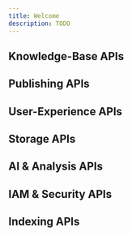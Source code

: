 ```yaml
---
title: Welcome
description: TODO
---
```



## Knowledge-Base APIs

<div className='row'>
  <Card
    title='Cross-Reference'
    link='crossrefs/docs'
    description='Version 1 (alpha release)'
    icon='&#xe905;'
  />
  <Card
    title='Knowledge'
    link='knowledge/docs'
    description='Version 1 (alpha release)'
    icon='&#xe905;'
  />
  <Card
    title='Multimedia'
    link='multimedia/docs'
    description='Version 1 (alpha release)'
    icon='&#xe905;'
  />
</div>

## Publishing APIs

<div className='row'>
  <Card
    title='Product'
    link='product/docs'
    description='Non-production only'
    icon='&#xe905;'
  />
  <Card
    title='Release'
    link='release/docs'
    description='Non-production only'
    icon='&#xe905;'
  />
</div>

## User-Experience APIs

<div className='row'>
  <Card
    title='Tracker'
    link='tracker/docs'
    description='Version 1 (alpha release)'
    icon='&#xe905;'
  />
  <Card
    title='Library'
    link='library/docs'
    description='Version 1 (alpha release)'
    icon='&#xe905;'
  />
</div>

## Storage APIs

<div className='row'>
  <Card
    title='Image'
    link='image/docs'
    description='Version 1 (alpha release)'
    icon='&#xe905;'
  />
</div>

## AI & Analysis APIs

<div className='row'>
  <Card
    title='Vision'
    link='vision/docs'
    description='Version 1 (alpha release)'
    icon='&#xe905;'
  />
</div>

## IAM & Security APIs

<div className='row'>
  <Card
    title='Credentials'
    link='credentials/docs'
    description='Version 1 (alpha release)'
    icon='&#xe905;'
  />
  <Card
    title='Identity and Access Management'
    link='iam/docs'
    description='Version 1 (alpha release)'
    icon='&#xe905;'
  />
  <Card
    title='Identity'
    link='identity/docs'
    description='Version 1 (alpha release)'
    icon='&#xe905;'
  />
</div>

## Indexing APIs

<div className='row'>
  <Card
    title='WebCache'
    link='webcache/docs'
    description='Version 1 (internal use)'
    icon='&#xe905;'
  />
  <Card
    title='WebPage'
    link='webpage/docs'
    description='Version 1 (internal use)'
    icon='&#xe905;'
  />
</div>
